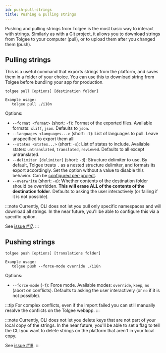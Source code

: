 ```yaml
---
id: push-pull-strings
title: Pushing & pulling strings
---
```



<Experimental/>

Pushing and pulling strings from Tolgee is the most basic way to interact with strings. Similarly as with a Git project,
it allows you to download strings from Tolgee to your computer (pull), or to upload them after you changed them (push).

## Pulling strings
This is a useful command that exports strings from the platform, and saves them in a folder of your choice. You can
use this to download string from Tolgee before bundling your app for production.

```
tolgee pull [options] [destination folder]

Example usage:
   tolgee pull ./i18n
```

Options:
 - `--format <format>` (short: `-f`): Format of the exported files. Available formats: `xliff`, `json`. Defaults to `json`.
 - `--languages <languages...>` (short: `-l`): List of languages to pull. Leave unspecified to export them all
 - `--states <states...>` (short: `-s`): List of states to include. Available states: `untranslated`, `translated`,
    `reviewed`. Defaults to all except untranslated.
 - `--delimiter [delimiter]` (short: `-d`): Structure delimiter to use. By default, Tolgee treats `.` as a nested
    structure delimiter, and formats its export accordingly. Set the option without a value to disable this behavior.
    Can be [configured per-project](/tolgee-cli/project-configuration).
 - `--overwrite` (short: `-o`): Whether contents of the destination folder should be overridden. **This will erase
    ALL of the contents of the destination folder**. Defaults to asking the user interactively (or failing if it is not
    possible).

:::note
Currently, CLI does not let you pull only specific namespaces and will download all strings. In the near future, you'll
be able to configure this via a specific option.

See [issue #17](https://github.com/tolgee/tolgee-cli/issues/17).
:::

## Pushing strings
```
tolgee push [options] [translations folder]

Example usage:
   tolgee push --force-mode override ./i18n
```

Options:
 - `--force-mode` (`-f`): Force mode. Available modes: `override`, `keep`, `no` (abort on conflicts). Defaults to
    asking the user interactively (or `no` if it is not possible).

:::tip
For complex conflicts, even if the import failed you can still manually resolve the conflicts on the Tolgee webapp.
:::

:::note
Currently, CLI does not let you delete keys that are not part of your local copy of the strings. In the near future,
you'll be able to set a flag to tell the CLI you want to delete strings on the platform that aren't in your local copy.

See [issue #18](https://github.com/tolgee/tolgee-cli/issues/18).
:::
